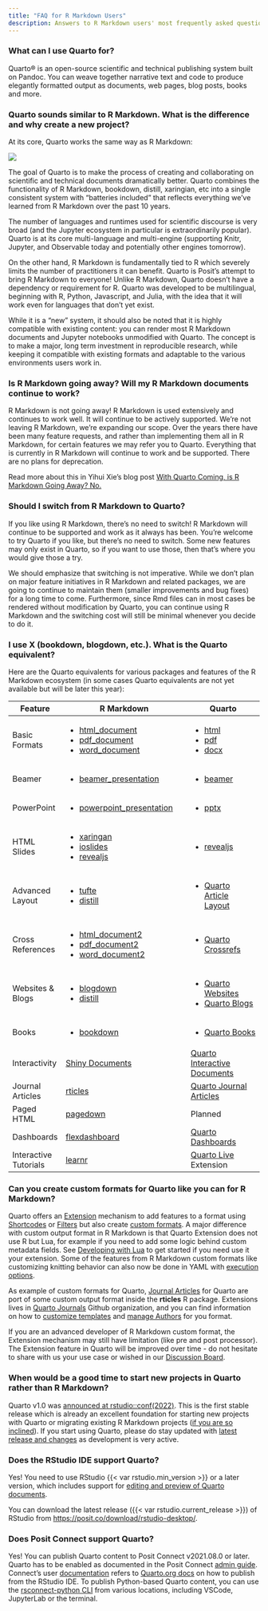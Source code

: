 ```yaml
---
title: "FAQ for R Markdown Users"
description: Answers to R Markdown users' most frequently asked questions about Quarto.
---
```


### What can I use Quarto for?

Quarto® is an open-source scientific and technical publishing system built on Pandoc. You can weave together narrative text and code to produce elegantly formatted output as documents, web pages, blog posts, books and more. 

### Quarto sounds similar to R Markdown. What is the difference and why create a new project?

At its core, Quarto works the same way as R Markdown: 

![](/docs/get-started/hello/images/rstudio-qmd-how-it-works.png){.preview-image fig-alt="How Quarto works: qmd to knitr to md to pandoc to multiple formats including pdf, HTML and Microsoft Word"}

The goal of Quarto is to make the process of creating and collaborating on scientific and technical documents dramatically better. Quarto combines the functionality of R Markdown, bookdown, distill, xaringian, etc into a single consistent system with "batteries included" that reflects everything we've learned from R Markdown over the past 10 years.

The number of languages and runtimes used for scientific discourse is very broad (and the Jupyter ecosystem in particular is extraordinarily popular). Quarto is at its core multi-language and multi-engine (supporting Knitr, Jupyter, and Observable today and potentially other engines tomorrow).

On the other hand, R Markdown is fundamentally tied to R which severely limits the number of practitioners it can benefit. Quarto is Posit's attempt to bring R Markdown to everyone! Unlike R Markdown, Quarto doesn't have a dependency or requirement for R. Quarto was developed to be multilingual, beginning with R, Python, Javascript, and Julia, with the idea that it will work even for languages that don't yet exist.

While it is a "new" system, it should also be noted that it is highly compatible with existing content: you can render most R Markdown documents and Jupyter notebooks unmodified with Quarto. The concept is to make a major, long term investment in reproducible research, while keeping it compatible with existing formats and adaptable to the various environments users work in.

### Is R Markdown going away? Will my R Markdown documents continue to work?

R Markdown is not going away! R Markdown is used extensively and continues to work well. It will continue to be actively supported. We're not leaving R Markdown, we're expanding our scope. Over the years there have been many feature requests, and rather than implementing them all in R Markdown, for certain features we may refer you to Quarto. Everything that is currently in R Markdown will continue to work and be supported. There are no plans for deprecation.

Read more about this in Yihui Xie's blog post [With Quarto Coming, is R Markdown Going Away? No.](https://yihui.org/en/2022/04/quarto-r-markdown/)

### Should I switch from R Markdown to Quarto?

If you like using R Markdown, there's no need to switch! R Markdown will continue to be supported and work as it always has been. You're welcome to try Quarto if you like, but there's no need to switch. Some new features may only exist in Quarto, so if you want to use those, then that's where you would give those a try.  

We should emphasize that switching is not imperative. While we don't plan on major feature initiatives in R Markdown and related packages, we are going to continue to maintain them (smaller improvements and bug fixes) for a long time to come. Furthermore, since Rmd files can in most cases be rendered without modification by Quarto, you can continue using R Markdown and the switching cost will still be minimal whenever you decide to do it. 

### I use X (bookdown, blogdown, etc.). What is the Quarto equivalent?

Here are the Quarto equivalents for various packages and features of the R Markdown ecosystem (in some cases Quarto equivalents are not yet available but will be later this year):

::: comparison
+-----------------------+----------------------------------------------------------------------------------------------------------+-------------------------------------------------------------------+
| Feature               | R Markdown                                                                                               | Quarto                                                            |
+=======================+==========================================================================================================+===================================================================+
| Basic Formats         | -   [html_document](https://pkgs.rstudio.com/rmarkdown/reference/html_document.html)                     | -   [html](/docs/output-formats/html-basics.qmd)                  |
|                       | -   [pdf_document](https://pkgs.rstudio.com/rmarkdown/reference/pdf_document.html)                       | -   [pdf](/docs/output-formats/pdf-basics.qmd)                    |
|                       | -   [word_document](https://pkgs.rstudio.com/rmarkdown/reference/word_document.html)                     | -   [docx](/docs/output-formats/ms-word.qmd)                      |
+-----------------------+----------------------------------------------------------------------------------------------------------+-------------------------------------------------------------------+
| Beamer                | -   [beamer_presentation](https://pkgs.rstudio.com/rmarkdown/reference/beamer_presentation.html)         | -   [beamer](/docs/presentations/beamer.qmd)                      |
+-----------------------+----------------------------------------------------------------------------------------------------------+-------------------------------------------------------------------+
| PowerPoint            | -   [powerpoint_presentation](https://pkgs.rstudio.com/rmarkdown/reference/powerpoint_presentation.html) | -   [pptx](/docs/presentations/powerpoint.qmd)                    |
+-----------------------+----------------------------------------------------------------------------------------------------------+-------------------------------------------------------------------+
| HTML Slides           | -   [xaringan](https://bookdown.org/yihui/rmarkdown/xaringan.html)                                       | -   [revealjs](/docs/presentations/revealjs/index.qmd)            |
|                       | -   [ioslides](https://bookdown.org/yihui/rmarkdown/ioslides-presentation.html)                          |                                                                   |
|                       | -   [revealjs](https://bookdown.org/yihui/rmarkdown/revealjs.html)                                       |                                                                   |
+-----------------------+----------------------------------------------------------------------------------------------------------+-------------------------------------------------------------------+
| Advanced Layout       | -   [tufte](https://bookdown.org/yihui/rmarkdown/tufte-handouts.html)                                    | -   [Quarto Article Layout](/docs/authoring/article-layout.qmd)   |
|                       | -   [distill](https://rstudio.github.io/distill/figures.html)                                            |                                                                   |
+-----------------------+----------------------------------------------------------------------------------------------------------+-------------------------------------------------------------------+
| Cross References      | -   [html_document2](https://bookdown.org/yihui/bookdown/a-single-document.html)                         | -   [Quarto Crossrefs](/docs/authoring/cross-references.qmd)      |
|                       | -   [pdf_document2](https://bookdown.org/yihui/bookdown/a-single-document.html)                          |                                                                   |
|                       | -   [word_document2](https://bookdown.org/yihui/bookdown/a-single-document.html)                         |                                                                   |
+-----------------------+----------------------------------------------------------------------------------------------------------+-------------------------------------------------------------------+
| Websites & Blogs      | -   [blogdown](https://pkgs.rstudio.com/blogdown/)                                                       | -   [Quarto Websites](/docs/websites/website-basics.qmd)          |
|                       | -   [distill](https://pkgs.rstudio.com/distill/)                                                         | -   [Quarto Blogs](/docs/websites/website-blog.qmd)               |
+-----------------------+----------------------------------------------------------------------------------------------------------+-------------------------------------------------------------------+
| Books                 | -   [bookdown](https://pkgs.rstudio.com/bookdown/)                                                       | -   [Quarto Books](/docs/books/book-basics.qmd)                   |
+-----------------------+----------------------------------------------------------------------------------------------------------+-------------------------------------------------------------------+
| Interactivity         | [Shiny Documents](https://bookdown.org/yihui/rmarkdown/shiny-documents.html)                             | [Quarto Interactive Documents](/docs/interactive/shiny/index.qmd) |
+-----------------------+----------------------------------------------------------------------------------------------------------+-------------------------------------------------------------------+
| Journal Articles      | [rticles](https://pkgs.rstudio.com/rticles/)                                                             | [Quarto Journal Articles](/docs/journals/index.qmd)               |
+-----------------------+----------------------------------------------------------------------------------------------------------+-------------------------------------------------------------------+
| Paged HTML            | [pagedown](https://github.com/rstudio/pagedown)                                                          | Planned                                                           |
+-----------------------+----------------------------------------------------------------------------------------------------------+-------------------------------------------------------------------+
| Dashboards            | [flexdashboard](https://pkgs.rstudio.com/flexdashboard/)                                                 | [Quarto Dashboards](https://quarto.org/docs/dashboards/)          |
+-----------------------+----------------------------------------------------------------------------------------------------------+-------------------------------------------------------------------+
| Interactive Tutorials | [learnr](https://pkgs.rstudio.com/learnr/)                                                               | [Quarto Live](https://r-wasm.github.io/quarto-live/) Extension    |
+-----------------------+----------------------------------------------------------------------------------------------------------+-------------------------------------------------------------------+
:::

### Can you create custom formats for Quarto like you can for R Markdown?

Quarto offers an [Extension](/docs/extensions/index.qmd) mechanism to add features to a format using [Shortcodes](/docs/extensions/#using-shortcodes) or [Filters](/docs/extensions/#using-filters) but also create [custom formats](/docs/extensions/formats.qmd). A major difference with custom output format in R Markdown is that Quarto Extension does not use R but Lua, for example if you need to add some logic behind custom metadata fields. See [Developing with Lua](/docs/extensions/lua.qmd) to get started if you need use it your extension.
Some of the features from R Markdown custom formats like customizing knitting behavior can also now be done in YAML with [execution options](/docs/computations/execution-options.qmd#knitr-options).

As example of custom formats for Quarto, [Journal Articles](/docs/journals/index.qmd) for Quarto are port of some custom output format inside the **rticles** R package. Extensions lives in [Quarto Journals](https://github.com/quarto-journals/) Github organization, and you can find information on how to [customize templates](/docs/journals/templates.qmd) and [manage Authors](/docs/journals/authors.qmd) for you format. 

If you are an advanced developer of R Markdown custom format, the Extension mechanism may still have limitation (like pre and post processor). The Extension feature in Quarto will be improved over time - do not hesitate to share with us your use case or wished in our [Discussion Board](https://github.com/quarto-dev/quarto-cli/discussions).

### When would be a good time to start new projects in Quarto rather than R Markdown?

Quarto v1.0 was [announced at rstudio::conf(2022)](https://www.rstudio.com/blog/announcing-quarto-a-new-scientific-and-technical-publishing-system/). This is the first stable release which is already an excellent foundation for starting new projects with Quarto or migrating existing R Markdown projects ([if you are so inclined](/docs/faq/rmarkdown.qmd#is-r-markdown-going-away-will-my-r-markdown-documents-continue-to-work)). If you start using Quarto, please do stay updated with [latest release and changes](/docs/download/index.qmd) as development is very active. 

### Does the RStudio IDE support Quarto?

Yes! You need to use RStudio {{< var rstudio.min_version >}} or a later version, which includes support for [editing and preview of Quarto documents](/docs/tools/rstudio.qmd).

You can download the latest release ({{< var rstudio.current_release >}}) of RStudio from <https://posit.co/download/rstudio-desktop/>.

### Does Posit Connect support Quarto?

Yes! You can publish Quarto content to Posit Connect v2021.08.0 or later. Quarto has to be enabled as documented in the Posit Connect [admin guide](https://docs.rstudio.com/connect/admin/appendix/configuration/#Quarto). Connect's user [documentation](https://docs.rstudio.com/connect/user/quarto/) refers to [Quarto.org docs](/docs/publishing/rstudio-connect.qmd#rstudio-ide) on how to publish from the RStudio IDE. To publish Python-based Quarto content, you can use the [rsconnect-python CLI](https://docs.rstudio.com/rsconnect-python/) from various locations, including VSCode, JupyterLab or the terminal.
